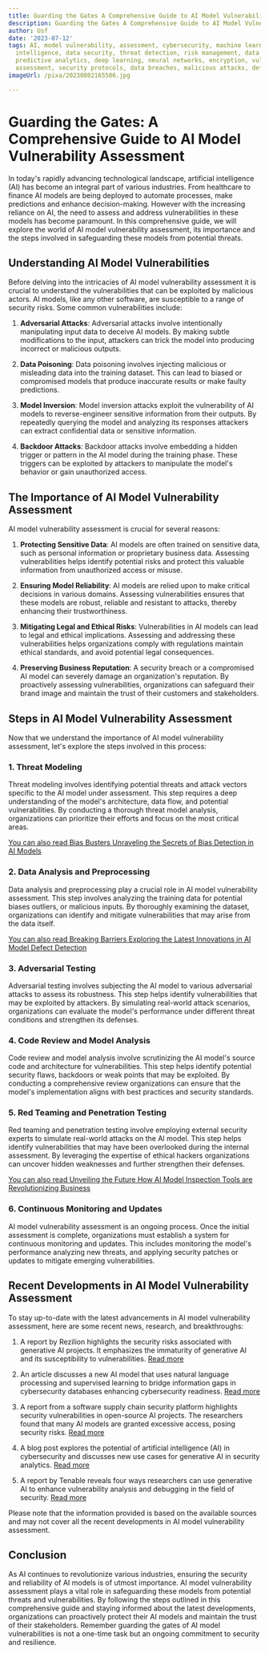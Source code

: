 ```yaml
---
title: Guarding the Gates A Comprehensive Guide to AI Model Vulnerability Assessment
description: Guarding the Gates A Comprehensive Guide to AI Model Vulnerability Assessment
author: Usf
date: '2023-07-12'
tags: AI, model vulnerability, assessment, cybersecurity, machine learning, artificial
  intelligence, data security, threat detection, risk management, data privacy, algorithm,
  predictive analytics, deep learning, neural networks, encryption, vulnerability
  assessment, security protocols, data breaches, malicious attacks, defense mechanisms
imageUrl: /pixa/20230802165506.jpg

---
```

# Guarding the Gates: A Comprehensive Guide to AI Model Vulnerability  Assessment

In today's rapidly advancing technological landscape,  artificial intelligence (AI) has become an integral part  of various industries.  From healthcare to finance AI models are being deployed to automate processes, make predictions  and  enhance decision-making. However with the increasing reliance  on  AI,  the need to assess and address vulnerabilities in these models has become paramount. In this comprehensive guide,  we will explore the world of AI model vulnerability assessment, its importance and  the steps involved in safeguarding these models from potential threats.

## Understanding AI Model Vulnerabilities

Before delving into  the intricacies of AI model vulnerability assessment it is crucial to understand the vulnerabilities that can be exploited by malicious actors. AI models, like any other software, are susceptible to a range of security risks. Some common vulnerabilities include:

1. **Adversarial Attacks**: Adversarial attacks involve intentionally manipulating input  data to deceive AI models. By  making subtle modifications to  the input, attackers can trick the model into producing incorrect or malicious outputs.

2. **Data Poisoning**: Data poisoning involves injecting  malicious or  misleading data into the training dataset. This can lead to biased or compromised models that produce inaccurate results or make  faulty predictions.

3. **Model  Inversion**: Model  inversion attacks exploit the vulnerability of AI models  to reverse-engineer sensitive information from their outputs. By repeatedly querying the model  and analyzing its responses attackers can  extract confidential  data or sensitive information.

4. **Backdoor Attacks**:  Backdoor attacks involve  embedding a  hidden  trigger or pattern in the AI  model during the training phase. These triggers  can be exploited by attackers to manipulate the model's behavior or gain unauthorized access.

## The Importance of  AI Model Vulnerability Assessment

AI model vulnerability assessment is crucial for several reasons:

1. **Protecting  Sensitive Data**: AI models are often trained on sensitive data, such as personal information or proprietary business data. Assessing vulnerabilities helps identify potential risks and protect this valuable information from unauthorized access or misuse.

2. **Ensuring Model Reliability**: AI models are relied upon to make critical decisions in  various  domains. Assessing vulnerabilities ensures that these models  are robust, reliable and resistant  to  attacks,  thereby enhancing their trustworthiness.

3. **Mitigating Legal and Ethical Risks**: Vulnerabilities in AI models can lead to legal and ethical implications. Assessing and addressing these vulnerabilities helps organizations comply with regulations maintain  ethical standards,  and avoid potential  legal consequences.

4. **Preserving  Business Reputation**: A security breach or a compromised AI model can severely damage an organization's reputation. By proactively assessing vulnerabilities, organizations can safeguard their brand image and maintain the trust of their customers  and stakeholders.

## Steps in  AI  Model Vulnerability Assessment

Now that we understand the importance of  AI model vulnerability  assessment, let's explore  the steps involved in  this process:

### 1. **Threat Modeling**

Threat modeling involves identifying potential threats and attack vectors specific to the AI model under assessment. This step requires a deep understanding of the model's architecture, data flow, and potential  vulnerabilities.  By conducting a thorough threat model analysis, organizations can prioritize their efforts and focus on the most  critical areas.

[You can also read Bias Busters Unraveling the Secrets of Bias Detection in AI Models](Bias%20Busters%20Unraveling%20the%20Secrets%20of%20Bias%20Detection%20in%20AI%20Models)


### 2. **Data Analysis and Preprocessing**

Data analysis and preprocessing play a crucial role in AI  model vulnerability assessment. This step involves analyzing the training  data for  potential biases outliers, or malicious inputs. By thoroughly examining the dataset, organizations can identify and mitigate  vulnerabilities that may arise from the data itself.

[You can also read Breaking Barriers Exploring the  Latest Innovations in AI Model Defect Detection](Breaking%20Barriers%20Exploring%20the%20Latest%20Innovations%20in%20AI%20Model%20Defect%20Detection)


### 3. **Adversarial Testing**

Adversarial testing involves subjecting  the AI model to various adversarial attacks to assess its robustness. This step helps  identify vulnerabilities that may be exploited by  attackers. By  simulating  real-world attack scenarios, organizations can evaluate the model's performance under different threat conditions and strengthen its defenses.

### 4. **Code Review and Model Analysis**

Code review and model analysis involve scrutinizing the AI model's source  code and architecture for vulnerabilities.  This step helps identify potential security flaws, backdoors  or weak points that may be exploited. By conducting  a comprehensive review organizations can ensure that the model's implementation aligns with best practices and security standards.

### 5. **Red Teaming and Penetration  Testing**

Red teaming and penetration testing involve employing  external security experts to simulate real-world attacks on the AI  model. This step helps identify vulnerabilities that may have been overlooked  during the internal assessment. By leveraging the expertise of ethical hackers organizations can uncover hidden weaknesses and further strengthen their  defenses.

[You can  also read Unveiling the Future  How AI Model Inspection Tools  are Revolutionizing Business](Unveiling%20the%20Future%20How%20AI%20Model%20Inspection%20Tools%20are%20Revolutionizing%20Business)


### 6. **Continuous Monitoring and Updates**

AI model  vulnerability assessment is an ongoing process. Once  the initial assessment is complete, organizations must establish a system for continuous monitoring  and updates. This includes monitoring the  model's performance analyzing new threats, and applying security patches or updates to mitigate emerging vulnerabilities.

## Recent  Developments in AI Model  Vulnerability Assessment

To stay up-to-date with the latest advancements in AI model  vulnerability assessment, here are  some recent news, research, and breakthroughs:

1. A report by Rezilion highlights the security risks associated with  generative AI projects. It  emphasizes the immaturity of generative AI and its susceptibility to vulnerabilities. [Read more](https://www.prnewswire.com/news-releases/rezilion-report-finds-worlds-most-popular-generative-ai-projects-present-high-security-risk-301864586.html)

2. An article discusses  a new AI model that uses natural language processing  and supervised learning to bridge information gaps in cybersecurity databases enhancing  cybersecurity readiness. [Read more](https://www.pnnl.gov/news-media/new-ai-model-aims-plug-key-gap-cybersecurity-readiness)

3. A report from a software supply chain security platform  highlights security vulnerabilities in open-source AI projects. The  researchers found that many  AI models are granted excessive access, posing  security risks. [Read  more](https://siliconangle.com/2023/06/28/new-report-highlights-security-vulnerabilities-open-source-ai-projects/)

4. A blog post explores the potential of artificial intelligence (AI) in  cybersecurity and  discusses new use cases for generative AI in security analytics. [Read  more](https://blogs.idc.com/2023/05/19/recent-strides-new-use-cases-for-generative-ai-in-security-analytics/)

5. A report by Tenable reveals four ways researchers can use generative AI to enhance vulnerability analysis and debugging in  the field of security. [Read more](https://venturebeat.com/security/tenable-report-shows-how-generative-ai-is-changing-security-research/)

Please note that the information provided is based on the available sources and may not cover  all the recent developments in AI model vulnerability assessment.

##  Conclusion

As AI continues to revolutionize various industries, ensuring  the security and reliability of AI models is of utmost  importance. AI model vulnerability assessment  plays a vital role in safeguarding these models from potential threats and vulnerabilities. By  following the steps outlined in  this comprehensive guide and staying informed about the latest developments, organizations can proactively protect their AI models and  maintain the trust of their stakeholders. Remember guarding the gates  of AI model vulnerabilities is not a one-time task but an  ongoing commitment to security and resilience.